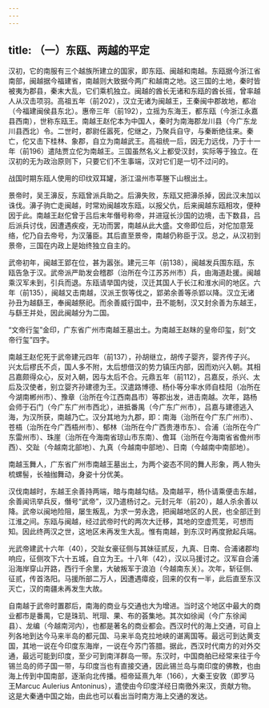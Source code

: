 ```yaml
---
---
---
```

title: （一）东瓯、两越的平定
---



汉初，它的南服有三个越族所建立的国家，即东瓯、闽越和南越。东瓯据今浙江省南部，闽越据今福建省，南越则大致据今两广和越南之地。这三国的土地，秦时皆被夷为郡县，秦末大乱，它们乘机独立。闽越的酋长无诸和东瓯的酋长摇，曾率越人从汉击项羽。高祖五年（前202），汉立无诸为闽越王，王秦闽中郡故地，都冶（今福建闽侯县东北）。惠帝三年（前192），立摇为东海王，都东瓯（今浙江永嘉县西南），世称东瓯王。南越王赵佗本为中国人，秦时为南海郡龙川县（今广东龙川县西北）令。二世时，郡尉任嚣死，佗继之，乃聚兵自守，与秦断绝往来。秦亡，佗又击下桂林、象郡，自立为南越武王。高祖统一后，因无力远伐，乃于十一年（前196）遣陆贾立佗为南越王。三国虽然名义上都受汉封，实际等于独立。在汉初的无为政治原则下，只要它们不生事端，汉对它们是一切不过问的。

战国时期东瓯人使用的印纹双耳罐，浙江温州市莘塍下山根出土。

景帝时，吴王濞反，东瓯曾派兵助之。后濞失败，东瓯又把濞杀掉，因此汉未加以诛伐。濞子驹亡走闽越，时常劝闽越攻东瓯，以报父仇，后来闽越东瓯相攻，便种因于此。南越王赵佗曾于吕后末年僭号称帝，并进寇长沙国的边境，击下数县，吕后派兵讨伐，因遭遇疾疫，无功而罢，南越从此大盛。文帝即位后，对佗加意笼络，佗乃自去帝号，为汉藩臣。其后直至景帝，南越仍称臣于汉。总之，从汉初到景帝，三国在内政上是始终独立自主的。

武帝初年，闽越王郢在位，甚为嚣张。建元三年（前138），闽越发兵围东瓯，东瓯告急于汉。武帝派严助发会稽郡（治所在今江苏苏州市）兵，由海道赴援。闽越乘汉军未到，引兵而退。东瓯请举国内徙，汉迁其国人于长江和淮水间的地区。六年（前135），闽越又击南越，汉派王恢等伐之，郢弟余善等杀郢以降。汉立无诸孙丑为越繇王，奉闽越祭祀。而余善威行国中，丑不能制，汉又封余善为东越王，与繇王并处，因此闽越分为二国。

“文帝行玺”金印，广东省广州市南越王墓出土。为南越王赵眜的皇帝印玺，刻“文帝行玺”四字。

南越王赵佗死于武帝建元四年（前137），孙胡继立，胡传子婴齐，婴齐传子兴。兴太后樛氏不贞，国人多不附，太后想借汉的势力镇压内部，因而劝兴入朝。其相吕嘉颇得众心，反对入朝，因与太后不合。元鼎五年（前112），吕嘉反，杀兴、太后及汉使者，别立婴齐孙建德为王。汉遣路博德、杨仆等分率水师自桂阳（冶所在今湖南郴州市）、豫章（治所在今江西南昌市）等郡出发，进击南越。次年，路杨会师于石门（今广东广州市西北），进抵番禺（今广东广州市），吕嘉与建德逃入海，为汉所获，南越乃亡。汉分其地为九郡，即：南海（治所在今广东广州市）、苍梧（治所在今广西梧州市）、郁林（治所在今广西贵港市东）、合浦（治所在今广东雷州市）、珠崖（治所在今海南省琼山市东南）、儋耳（治所在今海南省省儋州市西）、交趾（今越南北部地）、九真（今越南中部地）、日南（今越南中南部地）。

南越玉舞人，广东省广州市南越王墓出土，为两个姿态不同的舞人形象，两人物头梳螺髻，长袖拁舞动，身姿十分优美。

汉伐南越时，东越王余善持两端，暗与南越勾结。及南越平，杨仆请乘便击东越，余善闻讯举兵反，僭号“武帝”，汉乃遣杨讨之。元封元年（前20），越人杀余善以降。武帝以闽地险阻，屡生叛乱，为求一劳永逸，把闽越地区的人民，也全部迁到江淮之间。东瓯与闽越，经过武帝时代的两次大迁移，其地的空虚荒芜，可想而知。因此终两汉之世，这地区未再发生大乱。惟有南越，到东汉时再度掀起兵端。

光武帝建武十六年（40），交趾女豪征侧与其妹征贰反，九真、日南、合浦诸郡均响应，征侧攻下六十五城，自立为王。十八年（42），汉以马援讨之。汉军自合浦沿海岸穿山开路，西行千余里，大破叛军于浪泊（今越南东关）。次年，斩征侧、征贰，传首洛阳。马援所部二万人，因遭遇瘴疫，回来的仅有一半，此后直至东汉灭亡，汉的南疆未再发生大故。

自南越于武帝时置郡后，南海的商业与交通也大为增进。当时这个地区中最大的商业都市是番禺，它是珠玑、玳瑁、果、布的荟集地。其次如徐闻（今广东徐闻县）、龙编（今越南河内），也都是著名的商业都会。西汉时代的海上交通，可自上列各地到达今马来半岛的都元国、马来半岛克拉地峡的谌离国等。最远可到达黄支国，其地一说在今印度东海岸，一说在今苏门答腊。据此，西汉时代南方的对外交通，最远可能到印度，至少可到南洋群岛一带。东汉时，中国商舶已经常来往于今锡兰岛的师子国一带，与印度当也有直接交通，因此锡兰岛与南印度的佛教，也由海上传到中国南部，逐渐向北传播。桓帝延熹九年（166），大秦王安敦（即罗马王Marcuc Aulerius Antoninus），遣使由今印度洋经日南徼外来汉，贡献方物。这是大秦通中国之始，由此也可以看出当时南方海上交通的发达。
